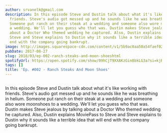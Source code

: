 ```yaml
---
author: srvanelk@gmail.com
description: In this episode Steve and Dustin talk about what it's like working with
  friends. Steve's audio got messed up and he sounds like he was breathing in helium.
  Someone put ranch on their steak at a wedding and someone also wore moonshoes to
  a wedding. We'll let you guess who that was. Dustin makes Steve jealous by talking
  about a Doctor Who themed wedding he captured. Also, Dustin explains MoviePass to
  Steve and Steve explains to Dustin why it sounds like a terrible idea that will
  end with the company going bankrupt.
image: http://images.squarespace-cdn.com/content/v1/5b9ac0aa50a54faef024c950/1547782361735-4IS7UZAEJDQK043MP9NX/image-asset.jpeg/img.jpg/weddingphotohangover/embed/episodes/Ep--002---Ranch-Steaks-And-Moon-Shoes-e1rii4
pubDate: 2017-08-27
slug: 2018/03/ep-002-ranch-steaks-and-moon-shoeshtml
spotifyUrl: https://open.spotify.com/show/09hCjT9XXAKzGin8bkLG3a?si=kjRZvQ1JTb6Ov3HVzSSlWA
tags: []
title: 'Ep. #002 - Ranch Steaks And Moon Shoes'
---
```


<figure>
  <img src="http://images.squarespace-cdn.com/content/v1/5b9ac0aa50a54faef024c950/1547782361735-4IS7UZAEJDQK043MP9NX/image-asset.jpeg/img.jpg/weddingphotohangover/embed/episodes/Ep--002---Ranch-Steaks-And-Moon-Shoes-e1rii4" alt="" />
</figure>

In this episode Steve and Dustin talk about what it's like working with friends. Steve's audio got messed up and he sounds like he was breathing in helium. Someone put ranch on their steak at a wedding and someone also wore moonshoes to a wedding. We'll let you guess who that was. Dustin makes Steve jealous by talking about a Doctor Who themed wedding he captured. Also, Dustin explains MoviePass to Steve and Steve explains to Dustin why it sounds like a terrible idea that will end with the company going bankrupt.